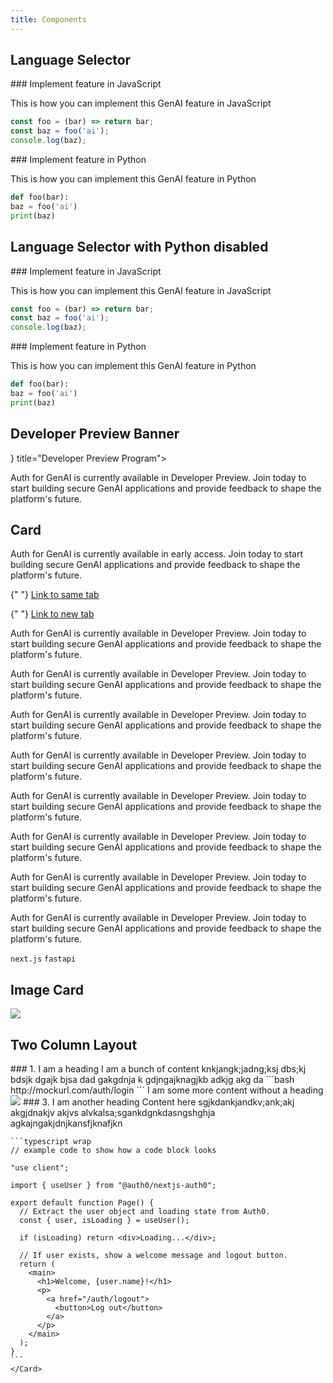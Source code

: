 ```yaml
---
title: Components
---
```


## Language Selector

<Tabs>
  <Tab title="JavaScript" icon="/img/js.svg">
  ### Implement feature in JavaScript

This is how you can implement this GenAI feature in JavaScript

```JavaScript
const foo = (bar) => return bar;
const baz = foo('ai');
console.log(baz);
```

  </Tab>
  <Tab title="Python" icon="python">
  ### Implement feature in Python

This is how you can implement this GenAI feature in Python

```Python
def foo(bar):
baz = foo('ai')
print(baz)
```

  </Tab>
</Tabs>

## Language Selector with Python disabled

<Tabs>
  <Tab title="JavaScript" icon="/img/js.svg">
  ### Implement feature in JavaScript

This is how you can implement this GenAI feature in JavaScript

```JavaScript
const foo = (bar) => return bar;
const baz = foo('ai');
console.log(baz);
```

  </Tab>
  <Tab title="Python" icon="python" disabled={true}>
  ### Implement feature in Python

This is how you can implement this GenAI feature in Python

```Python
def foo(bar):
baz = foo('ai')
print(baz)
```

  </Tab>
</Tabs>

## Developer Preview Banner

<Columns cols={1}>
<Card href="https://auth0.com/signup?onboard_app=genai" icon={<img src="https://mintlify-assets.b-cdn.net/auth0/bannerimage.png" alt="Developer Preview Program" />} title="Developer Preview Program">

Auth for GenAI is currently available in Developer Preview. Join today to start building secure GenAI applications and provide feedback to shape the platform's future.

</Card>
</Columns>

## Card

<Card title="I am a Heading">

Auth for GenAI is currently available in early access. Join today to start building secure GenAI applications and provide feedback to shape the platform's future.

{" "}
<a href="/ai/docs/intro">Link to same tab</a>

{" "}
<a href="https://auth0.com" target="_blank">
  Link to new tab
</a>

  <Card title="I am a Card with a Checked Checkbox" icon="circle-check" horizontal>

Auth for GenAI is currently available in Developer Preview. Join today to start building secure GenAI applications and provide feedback to shape the platform's future.

  </Card>

  <Card title="I am a Card with an Unchecked Checkbox" icon="circle" horizontal>

Auth for GenAI is currently available in Developer Preview. Join today to start building secure GenAI applications and provide feedback to shape the platform's future.

  </Card>

  <Card title="I am a Card with an icon" icon="js" horizontal iconType="solid">

Auth for GenAI is currently available in Developer Preview. Join today to start building secure GenAI applications and provide feedback to shape the platform's future.

  </Card>

  <Card title="I am a Card with an icon with no border" icon="js" horizontal iconType="solid">

Auth for GenAI is currently available in Developer Preview. Join today to start building secure GenAI applications and provide feedback to shape the platform's future.

  </Card>

  <Card title="I am a Card with a CTA" icon="python" horizontal iconType="solid" href="https://auth0.com/bar">

Auth for GenAI is currently available in Developer Preview. Join today to start building secure GenAI applications and provide feedback to shape the platform's future.

  </Card>

  <Card title="I am a Card with a disabled CTA" icon="python" horizontal iconType="solid">

Auth for GenAI is currently available in Developer Preview. Join today to start building secure GenAI applications and provide feedback to shape the platform's future.

  </Card>

  <Card title="I am a Card with a loading CTA state" icon="python" horizontal iconType="solid">

Auth for GenAI is currently available in Developer Preview. Join today to start building secure GenAI applications and provide feedback to shape the platform's future.

  </Card>

  <Card title="I am a Card with tags" icon="js" horizontal iconType="solid">

Auth for GenAI is currently available in Developer Preview. Join today to start building secure GenAI applications and provide feedback to shape the platform's future.

`next.js` `fastapi`

  </Card>

</Card>

## Image Card

<Frame>
  <img src="/img/docusaurus-social-card.jpg" />
</Frame>

## Two Column Layout

<Columns cols={2}>
  <Card>
    ### 1. I am a heading
    I am a bunch of content knkjangk;jadng;ksj dbs;kj bdsjk dgajk bjsa dad gakgdnja k gdjngajknagjkb adkjg akg da
    </Card>
    <Card>
    ```bash
    http://mockurl.com/auth/login
    ```
    </Card>
</Columns>
<Columns cols={2}>
  <Card>
  I am some more content without a heading
  </Card>
  <Card>
    <img src="/img/docusaurus-social-card.jpg"/>
  </Card>
</Columns>
<Columns cols={2}>
    <Card>
    ### 3. I am another heading
    Content here sgjkdankjandkv;ank;akj
    akgjdnakjv akjvs alvkalsa;sgankdgnkdasngshghja
    agkajngakjdnjkansfjknafjkn
    </Card>
    <Card>

    ```typescript wrap
    // example code to show how a code block looks

    "use client";

    import { useUser } from "@auth0/nextjs-auth0";

    export default function Page() {
      // Extract the user object and loading state from Auth0.
      const { user, isLoading } = useUser();

      if (isLoading) return <div>Loading...</div>;

      // If user exists, show a welcome message and logout button.
      return (
        <main>
          <h1>Welcome, {user.name}!</h1>
          <p>
            <a href="/auth/logout">
              <button>Log out</button>
            </a>
          </p>
        </main>
      );
    }
    ```
    </Card>

</Columns>
